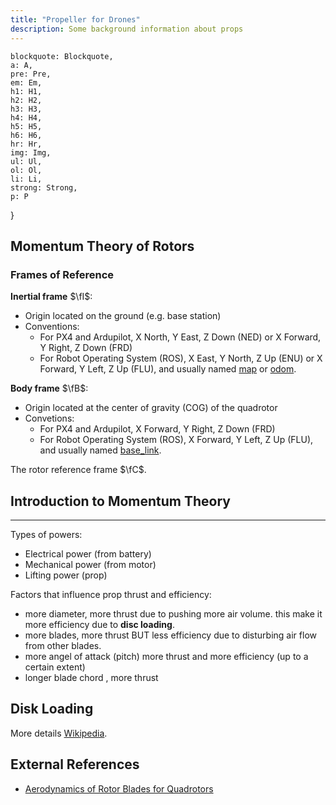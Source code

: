 ```yaml
---
title: "Propeller for Drones"
description: Some background information about props
---
```


    blockquote: Blockquote,
    a: A,
    pre: Pre,
    em: Em,
    h1: H1,
    h2: H2,
    h3: H3,
    h4: H4,
    h5: H5,
    h6: H6,
    hr: Hr,
    img: Img,
    ul: Ul,
    ol: Ol,
    li: Li,
    strong: Strong,
    p: P
}

## Momentum Theory of Rotors

### Frames of Reference

**Inertial frame** $\fI$:
- Origin located on the ground (e.g. base station)
- Conventions:
    - For PX4 and Ardupilot, X North, Y East, Z Down (NED) or X Forward, Y Right, Z Down (FRD)
    - For Robot Operating System (ROS), X East, Y North, Z Up (ENU) or X Forward, Y Left, Z Up (FLU), and usually named [map](https://www.ros.org/reps/rep-0105.html#id16) or [odom](https://www.ros.org/reps/rep-0105.html#id15).

**Body frame** $\fB$:
- Origin located at the center of gravity (COG) of the quadrotor
- Convetions:
    - For PX4 and Ardupilot, X Forward, Y Right, Z Down (FRD)
    - For Robot Operating System (ROS), X Forward, Y Left, Z Up (FLU), and usually named [base_link](https://www.ros.org/reps/rep-0105.html#id14).

The rotor reference frame $\fC$.


## Introduction to Momentum Theory



---

Types of powers:
- Electrical power (from battery)
- Mechanical power (from motor)
- Lifting power (prop)

<Drawio
    file="drone-prop.drawio"
    page="0"
    description="Power chain."
/>

Factors that influence prop thrust and efficiency:
- more diameter, more thrust due to pushing more air volume. this make it more efficiency due to **disc loading**.
- more blades, more thrust BUT less efficiency due to disturbing air flow from other blades.
- more angel of attack (pitch) more thrust and more efficiency (up to a certain extent) 
- longer blade chord , more thrust

## Disk Loading

More details [Wikipedia](https://en.wikipedia.org/wiki/Disk_loading).



## External References

- [Aerodynamics of Rotor Blades for Quadrotors](https://arxiv.org/pdf/1601.00733)
